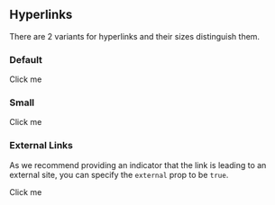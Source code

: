 
<Meta title="elements/Text/Hyperlinks" />

## Hyperlinks

There are 2 variants for hyperlinks and their sizes distinguish them.

### Default

<Preview>
    <Text.Hyperlink.Default href="https://www.google.com" target="blank">
        Click me
    </Text.Hyperlink.Default>
</Preview>

### Small

<Preview>
    <Text.Hyperlink.Small href="https://www.google.com" target="blank">
        Click me
    </Text.Hyperlink.Small>
</Preview>

### External Links

As we recommend providing an indicator that the link is leading to an external site, you can specify the `external`
prop to be `true`.

<Preview>
    <Text.Hyperlink.Default
        external={true}
        href="https://www.google.com"
        target="blank"
    >
        Click me
    </Text.Hyperlink.Default>
</Preview>
